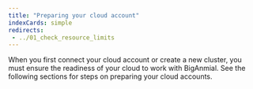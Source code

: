 ```yaml
---
title: "Preparing your cloud account"
indexCards: simple
redirects:
 - ../01_check_resource_limits
---
```


When you first connect your cloud account or create a new cluster, you must ensure the readiness of your cloud to work with BigAnmial. See the following sections for steps on preparing your cloud accounts. 
